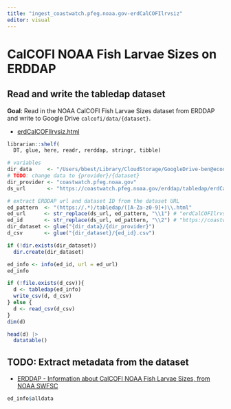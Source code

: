 ```yaml
---
title: "ingest_coastwatch.pfeg.noaa.gov-erdCalCOFIlrvsiz"
editor: visual
---
```


# CalCOFI NOAA Fish Larvae Sizes on ERDDAP

## Read and write the tabledap dataset

**Goal**: Read in the NOAA CalCOFI Fish Larvae Sizes dataset from ERDDAP and write to Google Drive `calcofi/data/{dataset}`.

- [erdCalCOFIlrvsiz.html](https://coastwatch.pfeg.noaa.gov/erddap/tabledap/erdCalCOFIlrvsiz.html)

```r
librarian::shelf(
  DT, glue, here, readr, rerddap, stringr, tibble)

# variables
dir_data     <- "/Users/bbest/Library/CloudStorage/GoogleDrive-ben@ecoquants.com/My Drive/projects/calcofi/data" 
# TODO: change data to {provider}/{dataset}
dir_provider <- "coastwatch.pfeg.noaa.gov"
ds_url       <- "https://coastwatch.pfeg.noaa.gov/erddap/tabledap/erdCalCOFIlrvsiz.html"

# extract ERDDAP url and dataset ID from the dataset URL
ed_pattern  <- "(https://.*)/tabledap/([A-Za-z0-9]+)\\.html"
ed_url      <- str_replace(ds_url, ed_pattern, "\\1") # "erdCalCOFIlrvsiz"
ed_id       <- str_replace(ds_url, ed_pattern, "\\2") # "https://coastwatch.pfeg.noaa.gov/erddap"
dir_dataset <- glue("{dir_data}/{dir_provider}")
d_csv       <- glue("{dir_dataset}/{ed_id}.csv")

if (!dir.exists(dir_dataset))
  dir.create(dir_dataset)

ed_info <- info(ed_id, url = ed_url)
ed_info
```

```r
if (!file.exists(d_csv)){
  d <- tabledap(ed_info)
  write_csv(d, d_csv)
} else {
  d <- read_csv(d_csv)
}
dim(d)

head(d) |> 
  datatable()
```

## TODO: Extract metadata from the dataset

- [ERDDAP - Information about CalCOFI NOAA Fish Larvae Sizes, from NOAA SWFSC](https://coastwatch.pfeg.noaa.gov/erddap/info/erdCalCOFIlrvsiz/index.html)

```r
ed_info$alldata
```
